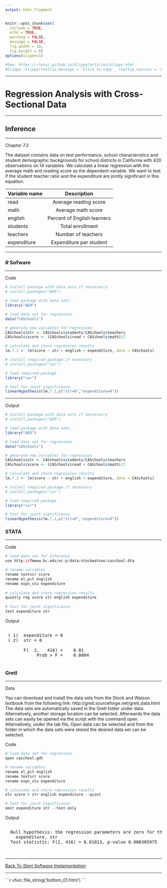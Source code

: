 ---
output: html_fragment
---

<!--..........................................................................-->
<!--..........................................................................-->

```{r,include=FALSE}
knitr::opts_chunk$set(
  include = TRUE,
  echo = TRUE,
  warning = FALSE,
  message = FALSE,
  fig.width = 10,
  fig.height = 8)
options(scipen=1)
```

```{r,klippy, echo=FALSE, include=TRUE}
#See: https://rlesur.github.io/klippy/articles/klippy.html
#klippy::klippy(tooltip_message = 'Click to copy', tooltip_success = 'Done', position = c('top', 'right'))
```

<!--..........................................................................-->
<!--..........................................................................-->

<hr />

<!--..........................................................................-->
# Regression Analysis with Cross-Sectional Data
<!--..........................................................................-->

<hr />

<!--..........................................................................-->
## Inference {.tabset .tabset-fade}
<!--..........................................................................-->

<hr />

<p class="head01">
Chapter 7.3
</p>

The dataset contains data on test performance, school characteristics and student demographic backgrounds for school districts in California with 420 observations on 14 variables. We calculate a linear regression with the average math and reading score as the dependent variable. We want to test if the student teacher ratio and the expenditure are jointly significant in this equation.


| Variable name | Description   |
| ------------- |:-----------------------:|
| read          | Average reading score |
| math          | Average math score      |
| english       | Percent of English learners      |
| students      | Total enrollment      |
| teachers      | Number of teachers   |
| expenditure   | Expenditure per student   |


<hr />

<!--..........................................................................-->
### *R* Sofware {.tabset .tabset-fade}
<!--..........................................................................-->

<hr />

<p class="head02">
Code 
</p>

```{r,results='hide'}
# install package with data sets if necessarry 
# install.packages("AER")

# load package with data sets
library("AER")

# load data set for regression
data("CASchools")

# generate new variables for regression
CASchools$str <- CASchools$students/CASchools$teachers       
CASchools$score <- (CASchools$read + CASchools$math)/2

# calculate and store regression results
lm.7.1 <- lm(score ~ str + english + expenditure, data = CASchools)

# install required package if necessary 
# install.packages("car")

# load required package
library("car")

# Test for joint significance
linearHypothesis(lm.7.1,c("str=0","expenditure=0"))
```

<hr />

<p class="head02">
Output 
</p>

```{r,echo=FALSE}
# install package with data sets if necessarry 
# install.packages("AER")

# load package with data sets
library("AER")

# load data set for regression
data("CASchools")

# generate new variables for regression
CASchools$str <- CASchools$students/CASchools$teachers       
CASchools$score <- (CASchools$read + CASchools$math)/2

# calculate and store regression results
lm.7.1 <- lm(score ~ str + english + expenditure, data = CASchools)

# install required package if necessary 
# install.packages("car")

# load required package
library("car")

# Test for joint significance
linearHypothesis(lm.7.1,c("str=0","expenditure=0"))
```

<!--..........................................................................-->
### STATA {.tabset .tabset-fade}
<!--..........................................................................-->

<hr />

<p class="head02">
Code 
</p>

```{r,eval=FALSE}
# load data set for Inference
use http://fmwww.bc.edu/ec-p/data/stockwatson/caschool.dta

# rename variables
rename testscr score
rename el_pct english
rename expn_stu expenditure
 
# calculate and store regression results
quietly reg score str english expenditure
 
# Test for joint significance
test expenditure str
```

<p class="head02">
Output 
</p>


<pre>

 ( 1)  expenditure = 0
 ( 2)  str = 0

       F(  2,   416) =    8.01
            Prob > F =    0.0004

</pre>


<!--..........................................................................-->
### Gretl {.tabset .tabset-fade}
<!--..........................................................................-->

<hr />

<p class="head02">
Data
</p>

You can download and install the data sets from the Stock and Watson textbook from the following link: 
http://gretl.sourceforge.net/gretl_data.html \
The data sets are automatically saved in the Gretl folder under data. Alternatively, another storage location can be selected. Afterwards the data sets can easily be opened via the script with the command open. Alternatively, under the tab file, Open data can be selected and from the folder in which the data sets were stored the desired data set can be selected.

<p class="head02">
Code 
</p>

```{r,eval=FALSE}
# load data set for regression
open caschool.gdt

# rename variables
rename el_pct english
rename testscr score
rename expn_stu expenditure

# calculate and store regression results
ols score 0 str english expenditure --quiet

# Test for joint significance
omit expenditure str --test-only
```

<p class="head02">
Output 
</p>


<pre>

  Null hypothesis: the regression parameters are zero for the variables
    expenditure, str
  Test statistic: F(2, 416) = 8.01013, p-value 0.000385975

</pre>



<!--..........................................................................-->
<!--..........................................................................-->

<!-- ## References -->

<!-- <hr /> -->

<!-- <p class="head01"> -->
<!-- References -->
<!-- </p> -->

<!--..........................................................................-->
## 
<!--..........................................................................-->

<!--..........................................................................-->
<hr />

<p class="back01">
[Back To *Start Software Implementation*](../index.html)
</p>

<!--..........................................................................-->
<hr />





<!--..........................................................................--> 
<!-- THIS IS THE END --> 

<!-- Include bottom -->

````{=html}
```{r, include=TRUE, echo=FALSE, results='asis'}
xfun::file_string('bottom_01.html')
```
````